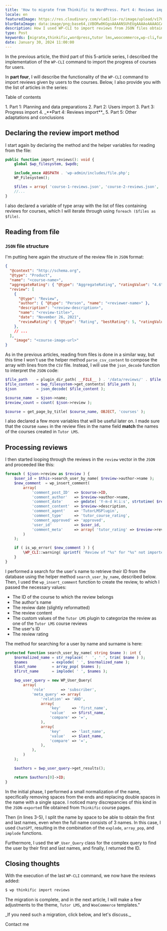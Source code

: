 ```yaml
---
title: 'How to migrate from Thinkific to WordPress. Part 4: Reviews import'
locale: en
featuredImage: https://res.cloudinary.com/vladilie-ro/image/upload/v1706196659/blog/1.%20migrate-thinkific-to-wordpress/v5ypjuldovovlpqw1cc3.webp
blurDataImage: data:image/png;base64,iVBORw0KGgoAAAANSUhEUgAAAAoAAAAGCAIAAAB1kpiRAAAACXBIWXMAAAPoAAAD6AG1e1JrAAAAxUlEQVR4nAG6AEX/ANLS0t/f3+vr6+3t6+/y8fHy7/X39+/y8ens693f3gCZr8qmutOqwtuyxNrK1+b7+/j8//75/Pv19/fo6u0AOG2gKGGRNGiYPHCgUoO2gLPNnNXgmtLels/ZkMrVAKO51qnA3J2zy52yzH+0yxSesQB4iABOWwBicgCKoQDHx8VaTTwkEgAnEwBRQSxNTjkEGREADQA/Vkxmk5oAHg8ARzATLxsAHQAAHgIAMyAGOiQNUTsgaU8yPSsXAbliTzFAqmUAAAAASUVORK5CYII=
description: How I used WP-CLI to import reviews from JSON files obtained from Thinkific.
type: Post
keywords: [migrate,thinkific,wordpress,tutor lms,woocommerce,wp-cli,functions,commands,reviews import,reading from file]
date: January 30, 2024 11:00:00
---
```

In the <Link href="/blog/migrate-thinkific-wordpress-part-3-progress-import">previous article</Link>, the third part of this 5-article series, I described the implementation of the `WP-CLI` command to import the progress of courses for users.

In **part four**, I will describe the functionality of the `WP-CLI` command to import reviews given by users to the courses.
Below, I also provide you with the list of articles in the series:
<div className='rounded-md border p-2 bg-gray-50 dark:bg-slate-900'>
    <p>Table of contents</p>
    1. <Link href="/blog/migrate-thinkific-wordpress-part-1-planning-data-preparation">Part 1: Planning and data preparations</Link>
    2. <Link href="/blog/migrate-thinkific-wordpress-part-2-users-import">Part 2: Users import</Link>
    3. <Link href="/blog/migrate-thinkific-wordpress-part-3-progress-import">Part 3: Progress import</Link>
    4. _**Part 4: Reviews import**_
    5. <Link href="/blog/migrate-thinkific-wordpress-part-5-adaptations-conclusions">Part 5: Other adaptations and conclusions</Link>
</div>

## Declaring the review import method
I start again by declaring the method and the helper variables for reading from the file:
```php showLineNumbers title="class-wpcli.php"
public function import_reviews(): void {
    global $wp_filesystem, $wpdb;

    include_once ABSPATH . 'wp-admin/includes/file.php';
    WP_Filesystem();

    $files = array( 'course-1-reviews.json', 'course-2-reviews.json', 'course-3-reviews', 'course-4-reviews.json' );
    //...
}
```
I also declared a variable of type array with the list of files containing reviews for courses, which I will iterate through using `foreach ($files as $file)`.

## Reading from file
### `JSON` file structure
I'm putting here again the structure of the review file in `JSON` format:
```json showLineNumbers title="course-*-reviews.json"
{
  "@context": "http://schema.org",
  "@type": "Product",
  "name": "<course-name>",
  "aggregateRating": { "@type": "AggregateRating", "ratingValue": "4.6", "reviewCount": 5 },
  "review": [
    {
      "@type": "Review",
      "author": { "@type": "Person", "name": "<reviewer-name>" },
      "description": "<review-description>",
      "name": "<review-title>",
      "date": "November 26, 2021",
      "reviewRating": { "@type": "Rating", "bestRating": 5, "ratingValue": 5, "worstRating": 0 }
    },
    // ...
  ],
    "image": "<course-image-url>"
}
```

As in the previous articles, reading from files is done in a similar way, but this time I won't use the helper method `parse_csv_content` to compose the array with lines from the `CSV` file.
Instead, I will use the `json_decode` function to interpret the `JSON` code:
```php showLineNumbers title="class-wpcli.php"
$file_path    = plugin_dir_path( __FILE__ ) . '/data/reviews/' . $file;
$file_content = $wp_filesystem->get_contents( $file_path );
$json         = json_decode( $file_content );

$course_name  = $json->name;
$review_count = count( $json->review );

$course = get_page_by_title( $course_name, OBJECT, 'courses' );
```
I also declared a few more variables that will be useful later on.
I made sure that the course `names` in the review files in the name field **match** the names of the courses created in `Tutor LMS`.

## Processing reviews
I then started looping through the reviews in the `review` vector in the `JSON` and proceeded like this:
```php showLineNumbers title="class-wpcli.php"
foreach ( $json->review as $review ) {
    $user_id = $this->search_user_by_name( $review->author->name );
    $new_comment  = wp_insert_comment(
        array(
            'comment_post_ID'  => $course->ID,
            'comment_author'   => $review->author->name,
            'comment_date'     => gmdate( 'Y-m-d H:i:s', strtotime( $review->date ) ),
            'comment_content'  => $review->description,
            'comment_agent'    => 'TutorLMSPlugin',
            'comment_type'     => 'tutor_course_rating',
            'comment_approved' => 'approved',
            'user_id'          => $user_id,
            'comment_meta'     => array( 'tutor_rating' => $review->reviewRating->ratingValue ), // phpcs:ignore WordPress.NamingConventions.ValidVariableName.UsedPropertyNotSnakeCase
        )
    );

    if ( is_wp_error( $new_comment ) ) {
        \WP_CLI::warning( sprintf( 'Review of "%s" for "%s" not imported.', $review->author->name, $course_name ) );
    }
}
```
I performed a search for the user's name to retrieve their ID from the database using the helper method `search_user_by_name`, described below.
Then, I used the `wp_insert_comment` function to create the review, to which I passed the necessary values:
- The ID of the course to which the review belongs
- The author's name
- The review date (slightly reformatted)
- The review content
- The custom values of the `Tutor LMS` plugin to categorize the review as one of the `Tutor LMS` course reviews
- The user's ID
- The review rating

The method for searching for a user by name and surname is here:
```php showLineNumbers title="class-wpcli.php"
protected function search_user_by_name( string $name ): int {
    $normalized_name = str_replace( '  ', ' ', trim( $name ) );
    $names           = explode( ' ', $normalized_name );
    $last_name       = array_pop( $names );
    $first_name      = implode( ' ', $names );

    $wp_user_query = new WP_User_Query(
        array(
            'role'       => 'subscriber',
            'meta_query' => array(
                'relation' => 'AND',
                array(
                    'key'     => 'first_name',
                    'value'   => $first_name,
                    'compare' => '=',
                ),
                array(
                    'key'     => 'last_name',
                    'value'   => $last_name,
                    'compare' => '=',
                ),
            ),
        )
    );

    $authors = $wp_user_query->get_results();

    return $authors[0]->ID;
}
```
In the initial phase, I performed a small normalization of the name, specifically removing spaces from the ends and replacing double spaces in the name with a single space.
I noticed many discrepancies of this kind in the `JSON-exported` file obtained from `Thinkific` course pages.

Then (in lines 3-5), I split the name by space to be able to obtain the first and last names, even when the full name consists of 3 names.
In this case, I used `ChatGPT`, resulting in the combination of the `explode`, `array_pop`, and `implode` functions.

Furthermore, I used the `WP_User_Query` class for the complex query to find the user by their first and last names, and finally, I returned the ID.

## Closing thoughts
With the execution of the last `WP-CLI` command, we now have the reviews added:
```sh
$ wp thinkific import reviews
```

The migration is complete, and in the <Link href="/blog/migrate-thinkific-wordpress-part-5-adaptations-conclusions">next article</Link>, I will make a few adjustments to the theme, `Tutor LMS`, and `WooCommerce` templates."

<div className='mb-4 flex flex-col items-center rounded-md border border-blue-600 p-2'>
    <p className="text-center mt-0">_If you need such a migration, click below, and let's discuss._</p>
    <Link href='/contact' className="animate-text-bg rounded-md bg-linear-to-r from-blue-600 via-gray-600 to-green-500 bg-[length:400%] px-2 py-1 text-white hover:text-white">Contact me</Link>
</div>